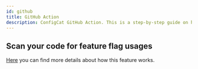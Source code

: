 ```yaml
---
id: github
title: GitHub Action
description: ConfigCat GitHub Action. This is a step-by-step guide on how to use the ConfigCat GitHub Action to eliminate tech debt in your project.
---
```


## Scan your code for feature flag usages


<CodeRefIntro
  linkText="GitHub Action"
  linkUrl="https://github.com/marketplace/actions/configcat-scan-repository"
  linkTarget="_blank"
/>

[Here](../advanced/code-references/overview.mdx) you can find more details about how this feature works.

<GitHubAction />
